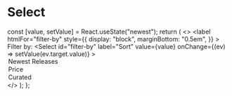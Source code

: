 
<Meta title="Select" component={Select} />

# Select

   const [value, setValue] = React.useState("newest");
   return (
      <>
         <label
            htmlFor="filter-by"
            style={{
               display: "block",
               marginBottom: "0.5em",
            }}
         >
            Filter by:
         </label>
         <Select
            id="filter-by"
            label="Sort"
            value={value}
            onChange={(ev) => setValue(ev.target.value)}
         >
            <option value="newest">Newest Releases</option>
            <option value="price">Price</option>
            <option value="curated">Curated</option>
         </Select>
      </>
   );
};

<Story name="Default">
   <ManagedSelect />
</Story>
